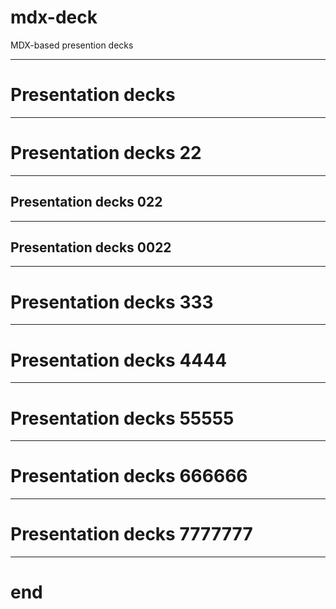 
# mdx-deck

MDX-based presention decks

---

# Presentation decks

---

# Presentation decks 22

---

## Presentation decks 022

---

## Presentation decks 0022

---

# Presentation decks 333

---


# Presentation decks 4444

---


# Presentation decks 55555

---


# Presentation decks 666666

---


# Presentation decks 7777777

---

# end
